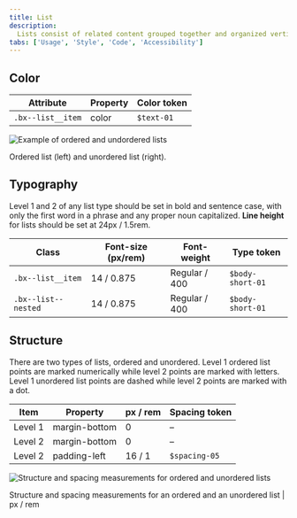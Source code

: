 ```yaml
---
title: List
description:
  Lists consist of related content grouped together and organized vertically.
tabs: ['Usage', 'Style', 'Code', 'Accessibility']
---
```


## Color

| Attribute         | Property | Color token |
| ----------------- | -------- | ----------- |
| `.bx--list__item` | color    | `$text-01`  |

<Row>
<Column colLg={8}>

![Example of ordered and undordered lists](images/list-style-1.png)

</Column>
</Row>

<Caption>Ordered list (left) and unordered list (right).</Caption>

## Typography

Level 1 and 2 of any list type should be set in bold and sentence case, with
only the first word in a phrase and any proper noun capitalized. **Line height**
for lists should be set at 24px / 1.5rem.

| Class               | Font-size (px/rem) | Font-weight   | Type token       |
| ------------------- | ------------------ | ------------- | ---------------- |
| `.bx--list__item`   | 14 / 0.875         | Regular / 400 | `$body-short-01` |
| `.bx--list--nested` | 14 / 0.875         | Regular / 400 | `$body-short-01` |

## Structure

There are two types of lists, ordered and unordered. Level 1 ordered list points
are marked numerically while level 2 points are marked with letters. Level 1
unordered list points are dashed while level 2 points are marked with a dot.

| Item    | Property      | px / rem | Spacing token |
| ------- | ------------- | -------- | ------------- |
| Level 1 | margin-bottom | 0        | –             |
| Level 2 | margin-bottom | 0        | –             |
| Level 2 | padding-left  | 16 / 1   | `$spacing-05` |

<div className="image--fixed">

![Structure and spacing measurements for ordered and unordered lists](images/list-style-2.png)

</div>

<Caption>
  Structure and spacing measurements for an ordered and an unordered list | px /
  rem
</Caption>
